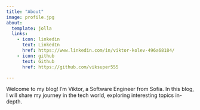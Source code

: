 ```yaml
---
title: "About"
image: profile.jpg
about:
  template: jolla
  links:
    - icon: linkedin
      text: LinkedIn
      href: https://www.linkedin.com/in/viktor-kolev-496a68184/
    - icon: github
      text: Github
      href: https://github.com/viksuper555

---
```


Welcome to my blog! I'm Viktor, a Software Engineer from Sofia. In this blog, I will share my journey in the tech world, exploring interesting topics in-depth.
